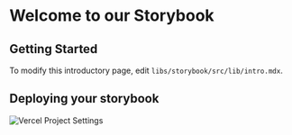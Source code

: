 
<Meta title="WELCOME/Introduction" />

# Welcome to our Storybook

## Getting Started

To modify this introductory page, edit `libs/storybook/src/lib/intro.mdx`.

## Deploying your storybook

![Vercel Project Settings](/images/vercel-project-settings.webp)
